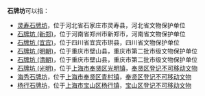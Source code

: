 '''石牌坊'''可以指：
*[[灵寿石牌坊|灵寿石牌坊]]，位于河北省石家庄市灵寿县，河北省文物保护单位
*[[石牌坊_(新郑)|石牌坊 (新郑)]]，位于河南省郑州市新郑市，河南省文物保护单位
*[[石牌坊_(宜宾)|石牌坊 (宜宾)]]，位于四川省宜宾市珙县，四川省文物保护单位
*[[石牌坊_(明朝)|石牌坊 (明朝)]]，位于重庆市壁山县，重庆市第二批市级文物保护单位
*[[石牌坊_(清朝)|石牌坊 (清朝)]]，位于重庆市壁山县，重庆市第二批市级文物保护单位
*[[石牌坊_(光明)|石牌坊 (光明)]]，位于[[上海市|上海市]][[奉贤区|奉贤区]][[光明镇|光明镇]]，[[奉贤区文物保护单位|奉贤区登记不可移动文物]]
*[[海秀石牌坊|海秀石牌坊]]，位于[[上海市|上海市]][[奉贤区|奉贤区]][[青村镇|青村镇]]，[[奉贤区文物保护单位|奉贤区登记不可移动文物]]
*[[杨行石牌坊|杨行石牌坊]]，位于[[上海市|上海市]][[宝山区_(上海市)|宝山区]][[杨行镇|杨行镇]]，[[宝山区文物保护单位#宝山区登记不可移动文物|宝山区登记不可移动文物]]

{{Disambig|S|cat=三字建築物消歧義}}